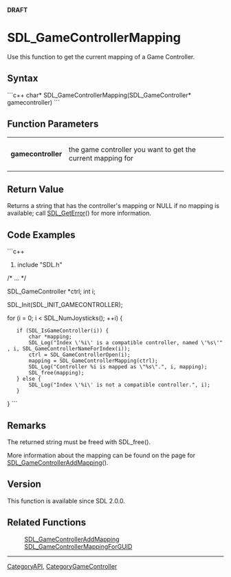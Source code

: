 <span color="red">'''DRAFT'''</span>

<!-- #*^*^*^*^*See http://wiki.libsdl.org/moin.cgi/SGFunctions for details on editing this page*^*^*^*^* -->


= SDL_GameControllerMapping =
Use this function to get the current mapping of a Game Controller.




== Syntax ==
```c++
char* SDL_GameControllerMapping(SDL_GameController* gamecontroller)
```


== Function Parameters ==
{|
|'''gamecontroller'''
|the game controller you want to get the current mapping for
|}


== Return Value ==
Returns a string that has the controller's mapping or NULL if no mapping is available; call [[SDL_GetError]]() for more information.

== Code Examples ==
```c++
#include "SDL.h"

/* ... */

SDL_GameController *ctrl;
int i;

SDL_Init(SDL_INIT_GAMECONTROLLER);

for (i = 0; i < SDL_NumJoysticks(); ++i) {
    if (SDL_IsGameController(i)) {
        char *mapping;
        SDL_Log("Index \'%i\' is a compatible controller, named \'%s\'", i, SDL_GameControllerNameForIndex(i));
        ctrl = SDL_GameControllerOpen(i);
        mapping = SDL_GameControllerMapping(ctrl);
        SDL_Log("Controller %i is mapped as \"%s\".", i, mapping);
        SDL_free(mapping);
    } else {
        SDL_Log("Index \'%i\' is not a compatible controller.", i);
    }
}
```

== Remarks ==
The returned string must be freed with SDL_free().

More information about the mapping can be found on the page for [[SDL_GameControllerAddMapping]]().


== Version ==
This function is available since SDL 2.0.0.


== Related Functions ==
:[[SDL_GameControllerAddMapping]]
:[[SDL_GameControllerMappingForGUID]]
<!-- #Remove this section if empty -->

----
[[CategoryAPI]], [[CategoryGameController]]
<!-- #See the Style Guide for instructions on editing the footer. -->
